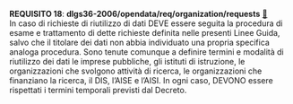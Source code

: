 ::: {#req-18 .callout-important appearance="simple" icon=false .requisito}
[**REQUISITO 18**]{.testo-rosso}: **dlgs36-2006/opendata/req/organization/requests** [🔗](#req-18){.link-req}<br>
In caso di richieste di riutilizzo di dati DEVE essere seguita la procedura di esame e trattamento di dette richieste definita nelle presenti Linee Guida, salvo che il titolare dei dati non abbia individuato una propria specifica analoga procedura. Sono tenute comunque a definire termini e modalità di riutilizzo dei dati le imprese pubbliche, gli istituti di istruzione, le organizzazioni che svolgono attività di ricerca, le organizzazioni che finanziano la ricerca, il DIS, l’AISE e l’AISI. In ogni caso, DEVONO essere rispettati i termini temporali previsti dal Decreto.
:::

